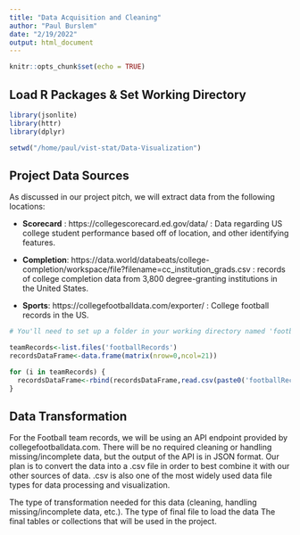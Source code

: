 ```yaml
---
title: "Data Acquisition and Cleaning"
author: "Paul Burslem"
date: "2/19/2022"
output: html_document
---
```


```r
knitr::opts_chunk$set(echo = TRUE)

```

## Load R Packages & Set Working Directory
```r
library(jsonlite)
library(httr)
library(dplyr)

setwd("/home/paul/vist-stat/Data-Visualization")
```

## Project Data Sources

As discussed in our project pitch, we will extract data from the following locations:  

  - **Scorecard** : https://collegescorecard.ed.gov/data/ : Data regarding US college student performance based off of location, and other identifying features.
  
  - **Completion**: https://data.world/databeats/college-completion/workspace/file?filename=cc_institution_grads.csv : records of college completion data from 3,800 degree-granting institutions in the United States.  
  
  - **Sports**: https://collegefootballdata.com/exporter/ : College football records in the US.

```r
# You'll need to set up a folder in your working directory named 'footballRecords' to keep the .csv team records in.

teamRecords<-list.files('footballRecords')
recordsDataFrame<-data.frame(matrix(nrow=0,ncol=21))

for (i in teamRecords) {
  recordsDataFrame<-rbind(recordsDataFrame,read.csv(paste0('footballRecords\\',i)))
}


```
  
## Data Transformation

For the Football team records, we will be using an API endpoint provided by collegefootballdata.com. There will be no required cleaning or handling missing/incomplete data, but the output of the API is in JSON format. Our plan is to convert the data into a .csv file in order to best combine it with our other sources of data. .csv is also one of the most widely used data file types for data processing and visualization. 


The type of transformation needed for this data (cleaning, handling missing/incomplete data, etc.).
The type of final file to load the data
The final tables or collections that will be used in the project.


